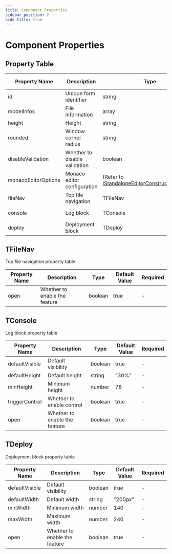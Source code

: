 ```yaml
---
title: Component Properties
sidebar_position: 2
hide_title: true
---
```


# Component Properties

## Property Table

| Property Name | Description | Type | Default Value | Required |
| ------------- | ----------- | ---- | ------------- | -------- |
| id | Unique form identifier | string | - | ✅ |
| modelInfos | File information | array | [] | ✅ |
| height | Height | string | - | ✅ |
| rounded | Window corner radius | string | 12px | - |
| disableValidation | Whether to disable validation | boolean | false | - |
| monacoEditorOptions | Monaco editor configuration | (Refer to [IStandaloneEditorConstructionOptions](https://microsoft.github.io/monaco-editor/typedoc/interfaces/editor.IStandaloneEditorConstructionOptions.html)) | - | - |
| fileNav | Top file navigation | TFileNav | (Refer to [TFileNav](/docs/solive-props#tfilenav)) | - |
| console | Log block | TConsole | (Refer to [TConsole](/docs/solive-props#tconsole)) | - |
| deploy | Deployment block | TDeploy | (Refer to [TDeploy](/docs/solive-props#tdeploy)) | - |

## TFileNav

Top file navigation property table

| Property Name | Description | Type | Default Value | Required |
| ------------- | ----------- | ---- | ------------- | -------- |
| open | Whether to enable the feature | boolean | true | - |

## TConsole

Log block property table

| Property Name | Description | Type | Default Value | Required |
| ------------- | ----------- | ---- | ------------- | -------- |
| defaultVisible | Default visibility | boolean | true | - |
| defaultHeight | Default height | string | "30%" | - |
| minHeight | Minimum height | number | 78 | - |
| triggerControl | Whether to enable control | boolean | true | - |
| open | Whether to enable the feature | boolean | true | - |

## TDeploy

Deployment block property table

| Property Name | Description | Type | Default Value | Required |
| ------------- | ----------- | ---- | ------------- | -------- |
| defaultVisible | Default visibility | boolean | true | - |
| defaultWidth | Default width | string | "200px" | - |
| minWidth | Minimum width | number | 140 | - |
| maxWidth | Maximum width | number | 240 | - |
| open | Whether to enable the feature | boolean | true | - |